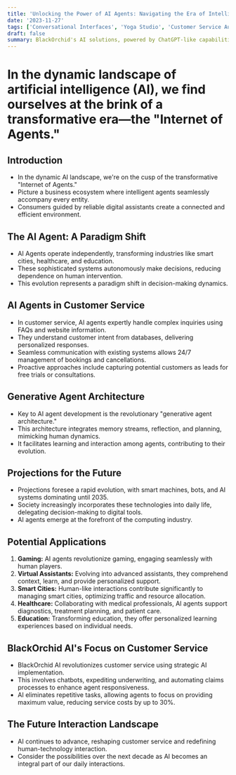 ```yaml
---
title: 'Unlocking the Power of AI Agents: Navigating the Era of Intelligent Assistance with BlackOrchid AI'
date: '2023-11-27'
tags: ['Conversational Interfaces', 'Yoga Studio', 'Customer Service Automation']
draft: false
summary: BlackOrchid's AI solutions, powered by ChatGPT-like capabilities, offer a strong strategic answer for yoga studios wondering how they can take advantage of cutting edge AI technologies for immediate business value. Through the seamless integration of our tailor-made AI chatbots into Ecommerce, scheduling and internal operations, studios can enhance customer interactions, iron out the kinks in their scheduling processes, and fortify their businesses for the imminent AI revolution.
---
```


# In the dynamic landscape of artificial intelligence (AI), we find ourselves at the brink of a transformative era—the "Internet of Agents."

## Introduction
- In the dynamic AI landscape, we're on the cusp of the transformative "Internet of Agents."
- Picture a business ecosystem where intelligent agents seamlessly accompany every entity.
- Consumers guided by reliable digital assistants create a connected and efficient environment.

## The AI Agent: A Paradigm Shift
- AI Agents operate independently, transforming industries like smart cities, healthcare, and education.
- These sophisticated systems autonomously make decisions, reducing dependence on human intervention.
- This evolution represents a paradigm shift in decision-making dynamics.

## AI Agents in Customer Service
- In customer service, AI agents expertly handle complex inquiries using FAQs and website information.
- They understand customer intent from databases, delivering personalized responses.
- Seamless communication with existing systems allows 24/7 management of bookings and cancellations.
- Proactive approaches include capturing potential customers as leads for free trials or consultations.

## Generative Agent Architecture
- Key to AI agent development is the revolutionary "generative agent architecture."
- This architecture integrates memory streams, reflection, and planning, mimicking human dynamics.
- It facilitates learning and interaction among agents, contributing to their evolution.

## Projections for the Future
- Projections foresee a rapid evolution, with smart machines, bots, and AI systems dominating until 2035.
- Society increasingly incorporates these technologies into daily life, delegating decision-making to digital tools.
- AI agents emerge at the forefront of the computing industry.

## Potential Applications
1. **Gaming:** AI agents revolutionize gaming, engaging seamlessly with human players.
2. **Virtual Assistants:** Evolving into advanced assistants, they comprehend context, learn, and provide personalized support.
3. **Smart Cities:** Human-like interactions contribute significantly to managing smart cities, optimizing traffic and resource allocation.
4. **Healthcare:** Collaborating with medical professionals, AI agents support diagnostics, treatment planning, and patient care.
5. **Education:** Transforming education, they offer personalized learning experiences based on individual needs.

## BlackOrchid AI's Focus on Customer Service
- BlackOrchid AI revolutionizes customer service using strategic AI implementation.
- This involves chatbots, expediting underwriting, and automating claims processes to enhance agent responsiveness.
- AI eliminates repetitive tasks, allowing agents to focus on providing maximum value, reducing service costs by up to 30%.

## The Future Interaction Landscape
- AI continues to advance, reshaping customer service and redefining human-technology interaction.
- Consider the possibilities over the next decade as AI becomes an integral part of our daily interactions.